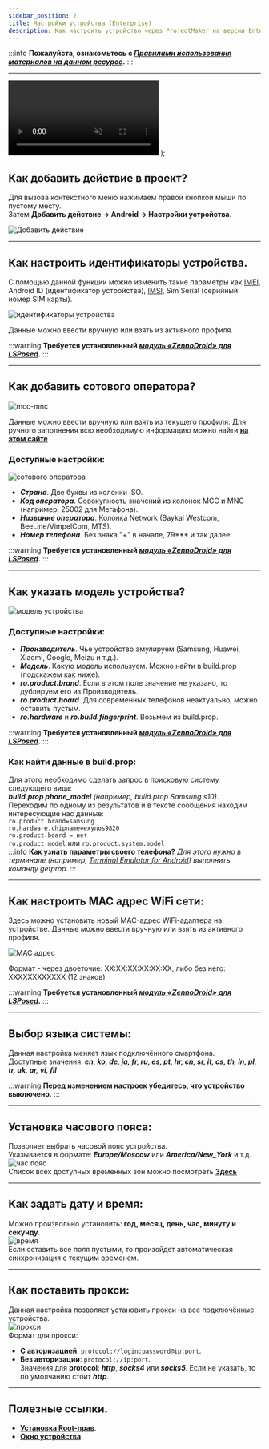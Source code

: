 ```yaml
---
sidebar_position: 2
title: Настройки устройства (Enterprise)
description: Как настроить устройство через ProjectMaker на версии Enterprise
---
```

:::info **Пожалуйста, ознакомьтесь с [*Правилами использования материалов на данном ресурсе*](../../Disclaimer).**
:::
_______________________________________________
  <video controls playsInline muted preload="auto" className='docsVideo'>
    <source src={source} type="video/mp4" />
</video>
); 
 

## Как добавить действие в проект?  

Для вызова контекстного меню нажимаем правой кнопкой мыши по пустому месту.  
Затем **Добавить действие → Android → Настройки устройства**.  

![Добавить действие](../assets/setting/Android_Setting_pic0.png)  
_______________________________________________ 
## Как настроить идентификаторы устройства.  

С помощью данной функции можно изменить такие параметры как [IMEI](https://ru.wikipedia.org/wiki/IMEI), Android ID (идентификатор устройства), [IMSI](https://ru.wikipedia.org/wiki/IMSI), Sim Serial (серийный номер SIM карты).  

![идентификаторы устройства](../assets/setting/Android_Setting_pic21.png)  

Данные можно ввести вручную или взять из активного профиля.  

:::warning **Требуется установленный [*модуль «ZennoDroid» для LSPosed*](../../Enterprise/LSPosed#установка-модуля-zennodroid).**
:::
_______________________________________________ 
## Как добавить сотового оператора?  

![mcc-mnc](../assets/setting/Android_Setting_pic3.png)  

Данные можно ввести вручную или взять из текущего профиля. Для ручного заполнения всю необходимую информацию можно найти [**на этом сайте**](https://www.mcc-mnc.com/)  

### Доступные настройки:  

![сотового оператора](../assets/setting/Android_Setting_pic22.png) 
- ***Страна***. Две буквы из колонки ISO.  
- ***Код оператора***. Совокупность значений из колонок MCC и MNC (например, 25002 для Мегафона).  
- ***Название оператора***. Колонка Network (Baykal Westcom, BeeLine/VimpelCom, MTS).  
- ***Номер телефона***. Без знака "+" в начале, 79*** и так далее.  

:::warning **Требуется установленный [*модуль «ZennoDroid» для LSPosed*](../../Enterprise/LSPosed#установка-модуля-zennodroid).**
:::
_______________________________________________ 
## Как указать модель устройства?  

![модель устройства](../assets/setting/Android_Setting_pic23.png) 
### Доступные настройки:  
- ***Производитель***. Чье устройство эмулируем (Samsung, Huawei, Xiaomi, Google, Meizu и т.д.).  
- ***Модель***. Какую модель используем. Можно найти в build.prop (подскажем как ниже).  
- ***ro.product.brand***. Если в этом поле значение не указано, то дублируем его из Производитель.  
- ***ro.product.board***. Для современных телефонов неактуально, можно оставить пустым.  
- ***ro.hardware*** и ***ro.build.fingerprint***. Возьмем из build.prop.  

:::warning **Требуется установленный [*модуль «ZennoDroid» для LSPosed*](../../Enterprise/LSPosed#установка-модуля-zennodroid).**
:::

### Как найти данные в build.prop:  
Для этого необходимо сделать запрос в поисковую систему следующего вида:  
***build.prop phone_model*** *(например, build.prop Samsung s10)*.  
Переходим по одному из результатов и в тексте сообщения находим интересующие нас данные:  
`ro.product.brand=samsung`  
`ro.hardware.chipname=exynos9820`  
`ro.product.board = нет`  
`ro.product.model` или `ro.product.system.model`  
:::info **Как узнать параметры своего телефона?**
*Для этого нужно в терминале (например, [Terminal Emulator for Android](https://apkpure.com/terminal-emulator-for-android/jackpal.androidterm#google_vignette)) выполнить команду *getprop*.*
::: 
 
_______________________________________________
## Как настроить MAC адрес WiFi сети:  
Здесь можно установить новый MAC-адрес WiFi-адаптера на устройстве. Данные можно ввести вручную или взять из активного профиля.

![MAC адрес](../assets/setting/Android_Setting_pic24.png) 

Формат - через двоеточие: XX:XX:XX:XX:XX:XX, либо без него: XXXXXXXXXXXX (12 знаков)  

:::warning **Требуется установленный [*модуль «ZennoDroid» для LSPosed*](../../Enterprise/LSPosed#установка-модуля-zennodroid).**
::: 
_______________________________________________
## Выбор языка системы:  
Данная настройка меняет язык подключённого смартфона.   
Доступные значения: ***en, ko, de, ja, fr, ru, es, pt, hr, cn, sr, it, cs, th, in, pl, tr, uk, ar, vi, fil***  

:::warning **Перед изменением настроек убедитесь, что устройство выключено.**
:::
_______________________________________________
## Установка часового пояса:  
Позволяет выбрать часовой пояс устройства.  
Указывается в формате: ***Europe/Moscow*** или ***America/New_York*** и т.д.  
![час пояс](../assets/setting/Android_Setting_pic16.png)  
Список всех доступных временных зон можно посмотреть [**Здесь**](https://en.wikipedia.org/wiki/List_of_tz_database_time_zones)  
_______________________________________________ 
## Как задать дату и время:  
Можно произвольно установить: **год, месяц, день, час, минуту и секунду**.  
![время](../assets/setting/Android_Setting_pic17.png)    
Если оставить все поля пустыми, то произойдет автоматическая синхронизация с текущим временем.  
_______________________________________________ 
## Как поставить прокси:  
Данная настройка позволяет установить прокси на все подключённые устройства.  
![прокси](../assets/setting/Android_Setting_pic20.png)  
Формат для прокси:  
- **С авторизацией**: `protocol://login:password@ip:port`.  
- **Без авторизации**: `protocol://ip:port`.  
Значения для **protocol**: ***http***, ***socks4*** или ***socks5***. Если не указать, то по умолчанию стоит ***http***.  
___________________________________________  
## Полезные ссылки.   
- [**Установка Root-прав**](../../Enterprise/Root).     
- [**Окно устройства**](../../pm/Interface/DeviceWindow).